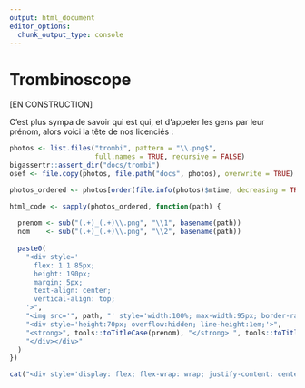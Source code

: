 ```yaml
---
output: html_document
editor_options: 
  chunk_output_type: console
---
```


# Trombinoscope {-}

[EN CONSTRUCTION]

C'est plus sympa de savoir qui est qui, et d'appeler les gens par leur prénom, alors voici la tête de nos licenciés :

```r
photos <- list.files("trombi", pattern = "\\.png$", 
                     full.names = TRUE, recursive = FALSE)
bigassertr::assert_dir("docs/trombi")
osef <- file.copy(photos, file.path("docs", photos), overwrite = TRUE)

photos_ordered <- photos[order(file.info(photos)$mtime, decreasing = TRUE)]

html_code <- sapply(photos_ordered, function(path) {
  
  prenom <- sub("(.+)_(.+)\\.png", "\\1", basename(path))
  nom    <- sub("(.+)_(.+)\\.png", "\\2", basename(path))
  
  paste0(
    "<div style='
      flex: 1 1 85px;
      height: 190px;
      margin: 5px;
      text-align: center;
      vertical-align: top;
    '>",
    "<img src='", path, "' style='width:100%; max-width:95px; border-radius:8px;'><br>",
    "<div style='height:70px; overflow:hidden; line-height:1em;'>",
    "<strong>", tools::toTitleCase(prenom), "</strong> ", tools::toTitleCase(nom),
    "</div></div>"
  )
})

cat("<div style='display: flex; flex-wrap: wrap; justify-content: center; align-content: flex-start;'>\n"); cat(paste(html_code, collapse = "\n")); cat("\n</div>")
```
